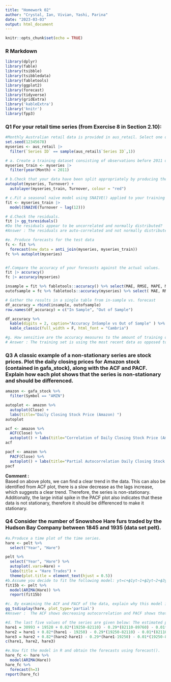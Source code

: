 ```yaml
---
title: "Homework 02"
author: "Crystal, Ian, Vivian, Yashi, Parina"
date: "2023-03-03"
output: html_document
---
```


```r
knitr::opts_chunk$set(echo = TRUE)
```

### R Markdown
```r
library(dplyr)
library(fable)
library(tsibble)
library(tsibbledata)
library(fabletools)
library(ggplot2)
library(forecast)
library(tidyverse)
library(gridExtra)
library('kableExtra')
library('knitr')
library(fpp3)
```

### Q1 For your retail time series (from Exercise 8 in Section 2.10):
```r
#Monthly Australian retail data is provided in aus_retail. Select one of the time series as follows (but choose your own seed value):
set.seed(12345678)
myseries <- aus_retail |>
  filter(`Series ID` == sample(aus_retail$`Series ID`,1))

# a. Create a training dataset consisting of observations before 2011 using
myseries_train <- myseries |>
  filter(year(Month) < 2011)

# b.Check that your data have been split appropriately by producing the following plot.
autoplot(myseries, Turnover) +
  autolayer(myseries_train, Turnover, colour = "red")

# c.Fit a seasonal naïve model using SNAIVE() applied to your training data (myseries_train).
fit <- myseries_train |>
  model(SNAIVE(Turnover ~ lag(12)))

# d.Check the residuals.
fit |> gg_tsresiduals()
#Do the residuals appear to be uncorrelated and normally distributed?
#Answer : The residuals are auto-correlated and not normally distributed. 

#e. Produce forecasts for the test data
fc <- fit %>%
  forecast(new_data = anti_join(myseries, myseries_train))
fc %>% autoplot(myseries)


#f.Compare the accuracy of your forecasts against the actual values.
fit |> accuracy()
fc |> accuracy(myseries)

insample = fit %>% fabletools::accuracy() %>% select(MAE, RMSE, MAPE, MASE, RMSSE)
outofsample = fc %>% fabletools::accuracy(myseries) %>% select( MAE, RMSE, MAPE, MASE, RMSSE)

# Gather the results in a single table from in-sample vs. forecast
df_accuracy = rbind(insample, outofsample) 
row.names(df_accuracy) = c("In Sample", "Out of Sample")

df_accuracy %>% 
  kable(digits = 2, caption="Accuracy InSample vs Out of Sample" ) %>%
  kable_classic(full_width = F, html_font = "Cambria")

#g. How sensitive are the accuracy measures to the amount of training data used?
# Answer : The training set is using the most recent data as opposed to the whole set in this case. More recent data more produced more accurate forecast.
```


### Q3 A classic example of a non-stationary series are stock prices. Plot the daily closing prices for Amazon stock (contained in gafa_stock), along with the ACF and PACF. Explain how each plot shows that the series is non-stationary and should be differenced.
```r
amazon <- gafa_stock %>%
  filter(Symbol == "AMZN")

autoplot <- amazon %>% 
  autoplot(Close) +
  labs(title="Daily Closing Stock Price (Amazon) ")
autoplot 

acf <- amazon %>%
  ACF(Close) %>%
  autoplot() + labs(title="Correlation of Daily Closing Stock Price (Amazon) ")
acf

pacf <- amazon %>%
  PACF(Close) %>%
  autoplot() + labs(title="Partial Autocorrelation Daily Closing Stock Price (Amazon) ")
pacf
```
**Comment :** <br>
Based on above plots, we can find a clear trend in the data. This can also be identified from ACF plot, there is a slow decrease as the lags increase, which suggests a clear trend. Therefore, the series is non-stationary. Additionally, the large initial spike in the PACF plot also indicates that these data is not stationary, therefore it should be differenced to make it stationary.


### Q4  Consider the number of Snowshoe Hare furs traded by the Hudson Bay Company between 1845 and 1935 (data set pelt).
```r
#a.Produce a time plot of the time series.
hare <- pelt %>% 
  select("Year", "Hare")

pelt %>% 
  select("Year", "Hare") %>% 
  autoplot(.vars=Hare) +
  labs(title = "Hare Trades") +
  theme(plot.title = element_text(hjust = 0.5))
#b.Assume you decide to fit the following model: yt=c+ϕ1yt−1+ϕ2yt−2+ϕ3yt−3+ϕ4yt−4+εt, where εt is a white noise series. What sort of ARIMA model is this (i.e., what are p , d, and q)?
fit15b <- pelt %>%
  model(ARIMA(Hare)) %>%
  report(fit15b)

#c. By examining the ACF and PACF of the data, explain why this model is appropriate.
gg_tsdisplay(hare, plot_type='partial')
#Answer :  The ACF shows decreasing autocorrelation and PACF shows that lags 1 and 2 are above the bounds.

#d. The last five values of the series are given below: The estimated parameters are c=30993 , ϕ1=0.82 , ϕ2=−0.29 , ϕ3=−0.01 , and ϕ4=−0.22. Without using the forecast() function, calculate forecasts for the next three years (1936–1939).
hare1 = 30993 + 19520 + 0.82*(19250-82110) - 0.29*(82110-89760) - 0.01*(89760-81660) - 0.22*(81660-15760)
hare2 = hare1 + 0.82*(hare1 - 19250) - 0.29*(19250-82110) - 0.01*(82110-89760) - 0.22*(89760-81660)
hare3 = hare2 + 0.82*(hare2-hare1) - 0.29*(hare1-19250) - 0.01*(19250-82110) - 0.22*(82110-89760)
c(hare1, hare2, hare3)

#e.Now fit the model in R and obtain the forecasts using forecast(). 
hare_fc <- hare %>% 
  model(ARIMA(Hare))
hare_fc %>% 
  forecast(h=3)
report(hare_fc)
```

